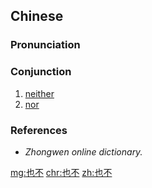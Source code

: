 ==Chinese==
{{zh-forms}}

===Pronunciation===
{{zh-pron
|m=yě不
|c=jaa5 bat1
|cat=con
}}

===Conjunction===
{{zh-con}}

# [[neither]]
# [[nor]]

===References===
* ''Zhongwen online dictionary.''

[[mg:也不]]
[[chr:也不]]
[[zh:也不]]